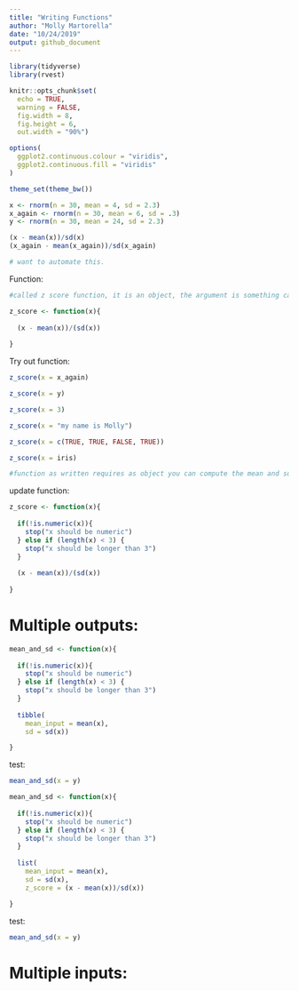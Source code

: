 ```yaml
---
title: "Writing Functions"
author: "Molly Martorella"
date: "10/24/2019"
output: github_document
---
```


```r

library(tidyverse)
library(rvest)

knitr::opts_chunk$set(
  echo = TRUE,
  warning = FALSE, 
  fig.width = 8,
  fig.height = 6,
  out.width = "90%")

options(
  ggplot2.continuous.colour = "viridis",
  ggplot2.continuous.fill = "viridis"
)

theme_set(theme_bw())
```


```r

x <- rnorm(n = 30, mean = 4, sd = 2.3)
x_again <- rnorm(n = 30, mean = 6, sd = .3)
y <- rnorm(n = 30, mean = 24, sd = 2.3)

(x - mean(x))/sd(x)
(x_again - mean(x_again))/sd(x_again)

# want to automate this.
```

Function:

```r

#called z score function, it is an object, the argument is something called x.

z_score <- function(x){
  
  (x - mean(x))/(sd(x))
  
}

```

Try out function:

```r

z_score(x = x_again)

z_score(x = y)

z_score(x = 3)

z_score(x = "my name is Molly")

z_score(x = c(TRUE, TRUE, FALSE, TRUE))

z_score(x = iris)

#function as written requires as object you can compute the mean and sd.

```

update function:

```r

z_score <- function(x){
  
  if(!is.numeric(x)){
    stop("x should be numeric")
  } else if (length(x) < 3) {
    stop("x should be longer than 3")
  }
  
  (x - mean(x))/(sd(x))
  
}

```

# Multiple outputs:

```r

mean_and_sd <- function(x){
  
  if(!is.numeric(x)){
    stop("x should be numeric")
  } else if (length(x) < 3) {
    stop("x should be longer than 3")
  }
  
  tibble(
    mean_input = mean(x),
    sd = sd(x))

}

```

test:

```r

mean_and_sd(x = y)


```


```r

mean_and_sd <- function(x){
  
  if(!is.numeric(x)){
    stop("x should be numeric")
  } else if (length(x) < 3) {
    stop("x should be longer than 3")
  }
  
  list(
    mean_input = mean(x),
    sd = sd(x),
    z_score = (x - mean(x))/sd(x))

}


```

test:

```r

mean_and_sd(x = y)

```

# Multiple inputs:

```r



```


